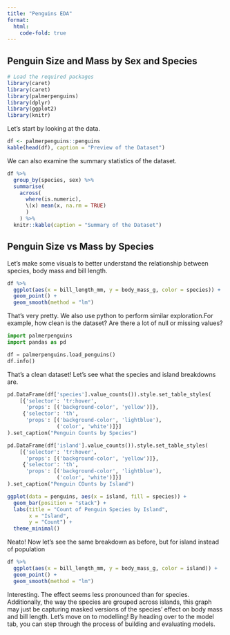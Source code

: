 ```yaml
---
title: "Penguins EDA"
format:
  html:
    code-fold: true
---
```


## Penguin Size and Mass by Sex and Species

```R
# Load the required packages
library(caret)
library(caret)
library(palmerpenguins)
library(dplyr)
library(ggplot2)
library(knitr)
```

Let's start by looking at the data.

```r
df <- palmerpenguins::penguins
kable(head(df), caption = "Preview of the Dataset")
```

We can also examine the summary statistics of the dataset.

```r
df %>%
  group_by(species, sex) %>%
  summarise(
    across(
      where(is.numeric), 
      \(x) mean(x, na.rm = TRUE)
      )
    ) %>%
  knitr::kable(caption = "Summary of the Dataset")
```

## Penguin Size vs Mass by Species

Let's make some visuals to better understand the relationship between species, body mass and bill length.

```r
df %>%
  ggplot(aes(x = bill_length_mm, y = body_mass_g, color = species)) +
  geom_point() + 
  geom_smooth(method = "lm")
```

That's very pretty. We also use python to perform similar exploration.For example, how clean is the dataset? Are there a lot of null or missing values?

```python
import palmerpenguins
import pandas as pd

df = palmerpenguins.load_penguins()
df.info()

```

That's a clean dataset! Let's see what the species and island breakdowns are.

```python
pd.DataFrame(df['species'].value_counts()).style.set_table_styles(
    [{'selector': 'tr:hover',
      'props': [('background-color', 'yellow')]},
     {'selector': 'th',
      'props': [('background-color', 'lightblue'),
                ('color', 'white')]}]
).set_caption("Penguin Counts by Species")
```

```python
pd.DataFrame(df['island'].value_counts()).style.set_table_styles(
    [{'selector': 'tr:hover',
      'props': [('background-color', 'yellow')]},
     {'selector': 'th',
      'props': [('background-color', 'lightblue'),
                ('color', 'white')]}]
).set_caption("Penguin COunts by Island")
```

```R
ggplot(data = penguins, aes(x = island, fill = species)) + 
  geom_bar(position = "stack") +
  labs(title = "Count of Penguin Species by Island",
       x = "Island",
       y = "Count") +
  theme_minimal()
```

Neato! Now let's see the same breakdown as before, but for island instead of population

```r
df %>%
  ggplot(aes(x = bill_length_mm, y = body_mass_g, color = island)) +
  geom_point() + 
  geom_smooth(method = "lm")
```

Interesting. The effect seems less pronounced than for species. Additionally, the way the species are grouped across islands, this graph may just be capturing masked versions of the species' effect on body mass and bill length. Let's move on to modelling! By heading over to the model tab, you can step through the process of building and evaluating models.
